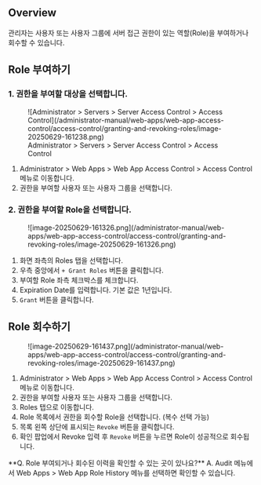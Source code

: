 
## Overview

관리자는 사용자 또는 사용자 그룹에 서버 접근 권한이 있는 역할(Role)을 부여하거나 회수할 수 있습니다.

## Role 부여하기

### 1. 권한을 부여할 대상을 선택합니다.

<figure data-layout="center" data-align="center">
![Administrator &gt; Servers &gt; Server Access Control &gt; Access Control](/administrator-manual/web-apps/web-app-access-control/access-control/granting-and-revoking-roles/image-20250629-161238.png)
<figcaption>
Administrator &gt; Servers &gt; Server Access Control &gt; Access Control
</figcaption>
</figure>


1. Administrator &gt; Web Apps &gt; Web App Access Control &gt; Access Control 메뉴로 이동합니다.
2. 권한을 부여할 사용자 또는 사용자 그룹을 선택합니다.

### 2. 권한을 부여할 Role을 선택합니다.

<figure data-layout="center" data-align="center">
![image-20250629-161326.png](/administrator-manual/web-apps/web-app-access-control/access-control/granting-and-revoking-roles/image-20250629-161326.png)
</figure>

1. 화면 좌측의 Roles 탭을 선택합니다.
2. 우측 중앙에서 `+ Grant Roles` 버튼을 클릭합니다.
3. 부여할 Role 좌측 체크박스를 체크합니다.
4. Expiration Date를 입력합니다. 기본 값은 1년입니다.
5. `Grant` 버튼을 클릭합니다.


## Role 회수하기

<figure data-layout="center" data-align="center">
![image-20250629-161437.png](/administrator-manual/web-apps/web-app-access-control/access-control/granting-and-revoking-roles/image-20250629-161437.png)
</figure>

1. Administrator &gt; Web Apps &gt; Web App Access Control &gt; Access Control 메뉴로 이동합니다.
2. 권한을 부여할 사용자 또는 사용자 그룹을 선택합니다.
3. Roles 탭으로 이동합니다.
4. Role 목록에서 권한을 회수할 Role을 선택합니다. (복수 선택 가능)
5. 목록 왼쪽 상단에 표시되는 `Revoke` 버튼을 클릭합니다.
6. 확인 팝업에서 Revoke 입력 후 `Revoke` 버튼을 누르면 Role이 성공적으로 회수됩니다.


<Callout type="info">
**Q. Role 부여되거나 회수된 이력을 확인할 수 있는 곳이 있나요?**
A. Audit 메뉴에서 Web Apps &gt; Web App Role History 메뉴를 선택하면 확인할 수 있습니다.
</Callout>
